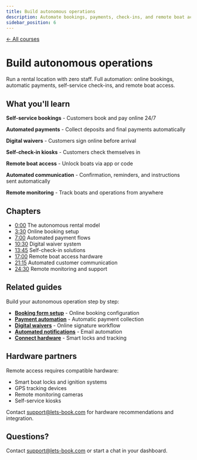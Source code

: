 ```yaml
---
title: Build autonomous operations
description: Automate bookings, payments, check-ins, and remote boat access
sidebar_position: 6
---
```



<div style={{marginBottom: '2rem'}}>
  <a href="/courses" style={{color: '#12c19b', textDecoration: 'none', fontWeight: '600', display: 'inline-flex', alignItems: 'center', gap: '0.5rem', transition: 'opacity 0.2s', background: 'none', padding: 0, border: 'none'}}>
    ← All courses
  </a>
</div>

# Build autonomous operations

<VideoPlayer videoId="VIDEO_ID_HERE" title="Build autonomous operations" />

Run a rental location with zero staff. Full automation: online bookings, automatic payments, self-service check-ins, and remote boat access.

## What you'll learn

**Self-service bookings** - Customers book and pay online 24/7

**Automated payments** - Collect deposits and final payments automatically

**Digital waivers** - Customers sign online before arrival

**Self-check-in kiosks** - Customers check themselves in

**Remote boat access** - Unlock boats via app or code

**Automated communication** - Confirmation, reminders, and instructions sent automatically

**Remote monitoring** - Track boats and operations from anywhere

## Chapters

- [0:00](https://www.youtube.com/watch?v=VIDEO_ID_HERE&t=0s) The autonomous rental model
- [3:30](https://www.youtube.com/watch?v=VIDEO_ID_HERE&t=210s) Online booking setup
- [7:00](https://www.youtube.com/watch?v=VIDEO_ID_HERE&t=420s) Automated payment flows
- [10:30](https://www.youtube.com/watch?v=VIDEO_ID_HERE&t=630s) Digital waiver system
- [13:45](https://www.youtube.com/watch?v=VIDEO_ID_HERE&t=825s) Self-check-in solutions
- [17:00](https://www.youtube.com/watch?v=VIDEO_ID_HERE&t=1020s) Remote boat access hardware
- [21:15](https://www.youtube.com/watch?v=VIDEO_ID_HERE&t=1275s) Automated customer communication
- [24:30](https://www.youtube.com/watch?v=VIDEO_ID_HERE&t=1470s) Remote monitoring and support

## Related guides

Build your autonomous operation step by step:

- **[Booking form setup](/guides/booking-form/add-to-website)** - Online booking configuration
- **[Payment automation](/guides/payments/receive-payments)** - Automatic payment collection
- **[Digital waivers](/guides/day-to-day/work-with-waivers)** - Online signature workflow
- **[Automated notifications](/guides/boost-revenue/automate-aftersales-and-loyalty)** - Email automation
- **[Connect hardware](/guides/boats/manage-boats)** - Smart locks and tracking

## Hardware partners

Remote access requires compatible hardware:

- Smart boat locks and ignition systems
- GPS tracking devices
- Remote monitoring cameras
- Self-service kiosks

Contact [support@lets-book.com](mailto:support@lets-book.com) for hardware recommendations and integration.

## Questions?

Contact [support@lets-book.com](mailto:support@lets-book.com) or start a chat in your dashboard.
